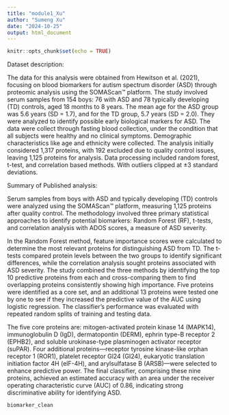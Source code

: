 ```yaml
---
title: "module1_Xu"
author: "Sumeng Xu"
date: "2024-10-25"
output: html_document
---
```



```r
knitr::opts_chunk$set(echo = TRUE)
```
Dataset description:

The data for this analysis were obtained from Hewitson et al. (2021), focusing on blood biomarkers for autism spectrum disorder (ASD) through proteomic analysis using the SOMAScan™ platform. The study involved serum samples from 154 boys: 76 with ASD and 78 typically developing (TD) controls, aged 18 months to 8 years. The mean age for the ASD group was 5.6 years (SD = 1.7), and for the TD group, 5.7 years (SD = 2.0). They were analyzed to identify possible early biological markers for ASD. The data were collect through fasting blood collection, under the condition that all subjects were healthy and no clinical symptoms. Demographic characteristics like age and ethnicity were collected. The analysis initially considered 1,317 proteins, with 192 excluded due to quality control issues, leaving 1,125 proteins for analysis. Data processing included random forest, t-test, and correlation based methods. With outliers clipped at ±3 standard deviations.

Summary of Published analysis:

Serum samples from boys with ASD and typically developing (TD) controls were analyzed using the SOMAScan™ platform, measuring 1,125 proteins after quality control. The methodology involved three primary statistical approaches to identify potential biomarkers: Random Forest (RF), t-tests, and correlation analysis with ADOS scores, a measure of ASD severity.

In the Random Forest method, feature importance scores were calculated to determine the most relevant proteins for distinguishing ASD from TD. The t-tests compared protein levels between the two groups to identify significant differences, while the correlation analysis sought proteins associated with ASD severity. The study combined the three methods by identifying the top 10 predictive proteins from each and cross-comparing them to find overlapping proteins consistently showing high importance. Five proteins were identified as a core set, and an additional 13 proteins were tested one by one to see if they increased the predictive value of the AUC using logistic regression. The classifier's performance was evaluated with repeated random splits of training and testing data.

The five core proteins are: mitogen-activated protein kinase 14 (MAPK14), immunoglobulin D (IgD), dermatopontin (DERM), ephrin type-B receptor 2 (EPHB2), and soluble urokinase-type plasminogen activator receptor (suPAR). Four additional proteins—receptor tyrosine kinase-like orphan receptor 1 (ROR1), platelet receptor Gl24 (GI24), eukaryotic translation initiation factor 4H (elF-4H), and arylsulfatase B (ARSB)—were selected to enhance predictive power. The final classifier, comprising these nine proteins, achieved an estimated accuracy with an area under the receiver operating characteristic curve (AUC) of 0.86, indicating strong discriminative ability for identifying ASD.
```r
biomarker_clean

```